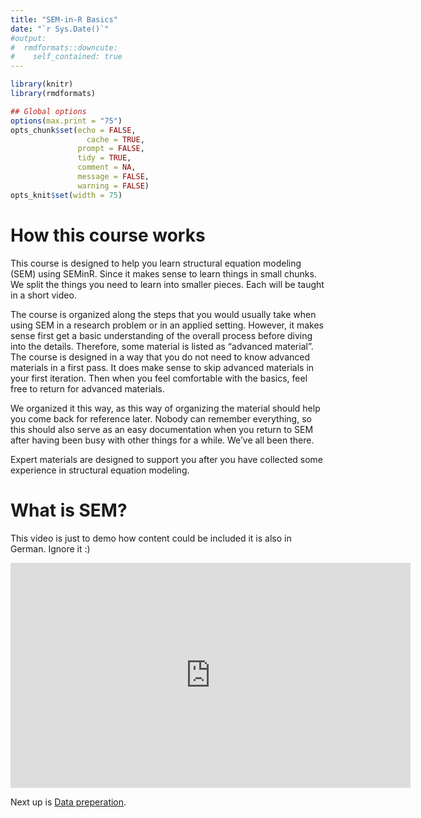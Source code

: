 ```yaml
---
title: "SEM-in-R Basics"
date: "`r Sys.Date()`"
#output:
#  rmdformats::downcute:
#    self_contained: true
---
```



```r
library(knitr)
library(rmdformats)

## Global options
options(max.print = "75")
opts_chunk$set(echo = FALSE,
	             cache = TRUE,
               prompt = FALSE,
               tidy = TRUE,
               comment = NA,
               message = FALSE,
               warning = FALSE)
opts_knit$set(width = 75)
```


# How this course works
This course is designed to help you learn structural equation modeling (SEM) using SEMinR.
Since it makes sense to learn things in small chunks. We split the things you need to learn into
smaller pieces. Each will be taught in a short video. 

The course is organized along the steps that you would usually take when using SEM in a research problem or in an applied setting. However, it makes sense first get a basic understanding of the overall process before diving into the details.
Therefore, some material is listed as "advanced material". The course is designed in a way
that you do not need to know advanced materials in a first pass.
It does make sense to skip advanced materials in your first iteration. Then when you feel comfortable with the basics, feel free to return for advanced materials.

We organized it this way, as this way of organizing the material should help you come back for reference later.
Nobody can remember everything, so this should also serve as an easy documentation when you return to SEM after having been busy with other things for a while. We've all been there. 

Expert materials are designed to support you after you have collected some experience in structural equation modeling. 






# What is SEM?


This video is just to demo how content could be included it is also in German. Ignore it :)

<iframe width="640" height="360" src="https://www.youtube.com/embed/5ZXsIRI4Wlc" frameborder="0" allow="accelerometer; autoplay; clipboard-write; encrypted-media; gyroscope; picture-in-picture" allowfullscreen data-external="1"></iframe>



Next up is [Data preperation](data-prep-basics.html).


